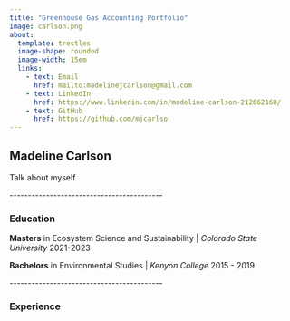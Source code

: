 ```yaml
---
title: "Greenhouse Gas Accounting Portfolio"
image: carlson.png
about: 
  template: trestles
  image-shape: rounded
  image-width: 15em
  links:
    - text: Email
      href: mailto:madelinejcarlson@gmail.com
    - text: LinkedIn
      href: https://www.linkedin.com/in/madeline-carlson-212662160/
    - text: GitHub
      href: https://github.com/mjcarlso
---
```


## **Madeline Carlson**

Talk about myself

\-\-\-\-\-\-\-\-\-\-\-\-\-\-\-\-\-\-\-\-\-\-\-\-\-\-\-\-\-\-\-\-\-\-\-\-\-\-\-\-\--

### **Education**

**Masters** in Ecosystem Science and Sustainability \| *Colorado State University* 2021-2023

**Bachelors** in Environmental Studies \| *Kenyon College* 2015 - 2019

\-\-\-\-\-\-\-\-\-\-\-\-\-\-\-\-\-\-\-\-\-\-\-\-\-\-\-\-\-\-\-\-\-\-\-\-\-\-\-\-\--

### **Experience**
